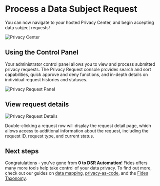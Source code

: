 # Process a Data Subject Request

You can now navigate to your hosted Privacy Center, and begin accepting data subject requests!

![Privacy Center](../../../public/assets/img/dsr_quickstart/delete-your-data.png)

## Using the Control Panel

Your administrator control panel allows you to view and process submitted privacy requests. The Privacy Request console provides search and sort capabilities, quick approve and deny functions, and in-depth details on individual request histories and statuses.

![Privacy Request Panel](../../../public/assets/img/dsr_quickstart/sr_overview.png)

## View request details

![Privacy Request Details](../../../public/assets/img/dsr_quickstart/subject_request_details.png)

Double-clicking a request row will display the request detail page, which allows access to additional information about the request, including the request ID, request type, and current status.

## Next steps
Congratulations - you've gone from **0 to DSR Automation**! Fides offers many more tools help take control of your data privacy. To find out more, check out our guides on [data mapping](../data_mapping/overview), [privacy-as-code](../cli_support/cicd), and the [Fides Taxonomy](https://ethyca.github.io/fideslang/).